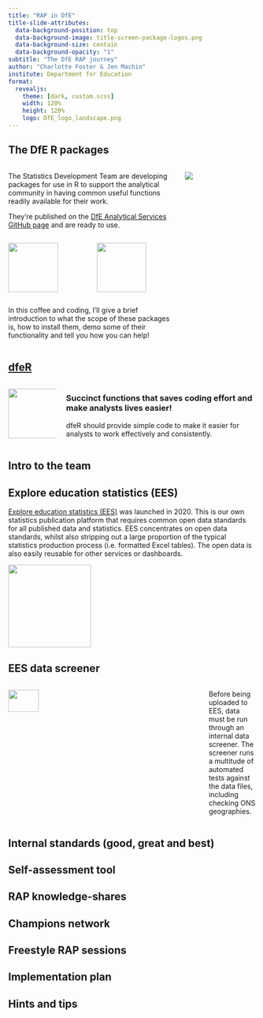 ```yaml
---
title: "RAP in DfE"
title-slide-attributes:
  data-background-position: top
  data-background-image: title-screen-package-logos.png
  data-background-size: contain
  data-background-opacity: "1"
subtitle: "The DfE RAP journey"
author: "Charlotte Foster & Jen Machin"
institute: Department for Education
format:
  revealjs: 
    theme: [dark, custom.scss]
    width: 120%
    height: 120%
    logo: DfE_logo_landscape.png
---
```


## The DfE R packages

:::: {.columns}
::: {.column width="70%"}
The Statistics Development Team are developing packages for use in R to support the analytical community in having common useful functions readily available for their work. 

They're published on the [DfE Analytical Services GitHub page](https://github.com/dfe-analytical-services) and are ready to use.

:::: {.columns}
::: {.column width="48%"}
[![](dfer-logo.png){height="7.2em"}](https://github.com/dfe-analytical-services/dfeR)
:::
::: {.column width="48%"}
[![](dfeshiny-logo.png){height="7.2em"}](https://github.com/dfe-analytical-services/dfeshiny)
:::
::::
In this coffee and coding, I'll give a brief introduction to what the scope of these packages is, how to install them, demo some of their functionality and tell you how you can help!

:::
::: {.column width="30%"}
[![](dfe-analytical-services.png){fig-align="right"}](https://github.com/dfe-analytical-services)
:::
::::


## [dfeR](https://github.com/dfe-analytical-services/dfeR)

:::: {.columns}
::: {.column width=20%}
[![](dfer-logo.png){height="7.2em"}](https://github.com/dfe-analytical-services/dfeR)
:::
::: {.column width=80%}

### Succinct functions that saves coding effort and make analysts lives easier!

dfeR should provide simple code to make it easier for analysts to work effectively and consistently.
:::
::::

## Intro to the team

## Explore education statistics (EES)

[Explore education statistics (EES)](https://explore-education-statistics.service.gov.uk/) was launched in 2020. This is our own statistics publication platform that requires common open data standards for all published data and statistics. EES concentrates on open data standards, whilst also stripping out a large proportion of the typical statistics production process (i.e. formatted Excel tables). The open data is also easily reusable for other services or dashboards.

![](EES-webpage.png){height="12em"}

## EES data screener

:::: {.columns}
::: {.column width=80%}
![](EES_data_Screener.png){height=40%}
:::
::: {.column width=20%}
Before being uploaded to EES, data must be run through an internal data screener. The screener runs a multitude of automated tests against the data files, including checking ONS geographies.
:::
::::

## Internal standards (good, great and best)

## Self-assessment tool

## RAP knowledge-shares

## Champions network 

## Freestyle RAP sessions

## Implementation plan

## Hints and tips

